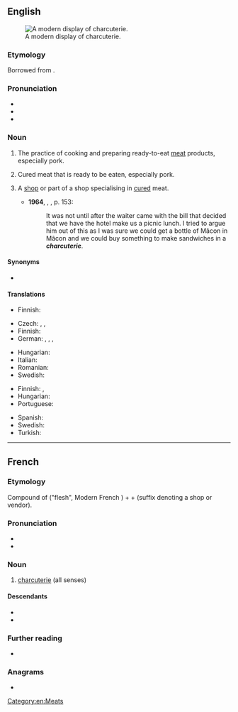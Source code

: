 ==English==
{{wikipedia}}
[[Image:Modern Charcuterie display.jpg|thumb|A modern display of charcuterie.]]

===Etymology===
{{root|en|ine-pro|*pekʷ-}}
Borrowed from {{bor|en|fr|charcuterie}}.

===Pronunciation===
* {{IPA|en|/ʃɑːɹˌk(j)uːtəˈɹiː/|/ʃɑːɹˈk(j)uːtəɹi/}}
* {{audio|en|en-us-charcuterie.ogg|Audio (US)}}
* {{audio|en|en-uk-charcuterie.ogg|Audio (UK)}}

===Noun===
{{en-noun|~}}

# {{lb|en|uncountable}} The practice of cooking and preparing ready-to-eat [[meat]] products, especially pork.
# {{lb|en|uncountable}} Cured meat that is ready to be eaten, especially pork.
# {{lb|en|countable}} A [[shop]] or part of a shop specialising in [[cured]] meat.
#* '''1964''', {{w|Ernest Hemingway}}, ''{{w|A Moveable Feast}}'', p. 153: 
#*: It was not until after the waiter came with the bill that {{w|F. Scott Fitzgerald|Scott}} decided that we have the hotel make us a picnic lunch. I tried to argue him out of this as I was sure we could get a bottle of Mâcon in Mâcon and we could buy something to make sandwiches in a '''''charcuterie'''''.

====Synonyms====
* {{l|en|delicatessen}}

====Translations====
{{trans-top|practice of cooking and preparing ready-to-eat meat products}}
* Finnish: {{t|fi|lihanjalostus}}
{{trans-mid}}
{{trans-bottom}}

{{trans-top|cured meat, ready to be eaten}}
* Czech: {{t+|cs|uzenina|f}}, {{t+|cs|uzeniny|f-p}}, {{t|cs|uzenářství|n}}
* Finnish: {{t|fi|[[lihaleikkele|lihaleikkeleet]]|p}}
* German: {{t|de|feine Fleisch- und Wurstwaren}}, {{t|de|Wurstdelikatessen}}, {{t|de|verzehrfertige Fleisch- und Wurstwaren}}, {{t|de|Charcuterie|f}} {{qualifier|Switzerland}}
{{trans-mid}}
* Hungarian: {{t+|hu|felvágott}}
* Italian: {{t+|it|salume|m}}
* Romanian: {{t|ro|mezeluri|n-p}}
* Swedish: {{t|sv|charkiturivara|c}}
{{trans-bottom}}

{{trans-top|part of a shop specialising in cured meat}}
* Finnish: {{t|fi|[[leikkele]][[osasto]]}}, {{t|fi|[[leikkele]][[tiski]]}}
* Hungarian: {{t|hu|felvágottaspult}}
* Portuguese: {{t|pt|charcutaria}}
{{trans-mid}}
* Spanish: {{t+|es|charcutería}}
* Swedish: {{t+|sv|charkuteri|n}}
* Turkish: {{t+|tr|şarküteri}}
{{trans-bottom}}


[[Category:en:Meats]]

----

==French==

===Etymology===
Compound of {{etyl|fro|fr}} {{m|fro|char}} ("flesh", Modern French {{m|fr|chair}}) + {{m|fr|cuit||cooked}} + {{m|fr|-erie}} (suffix denoting a shop or vendor).

===Pronunciation===
* {{fr-IPA}}
* {{audio|fr|LL-Q150 (fra)-Benoît Prieur-charcuterie.wav|Audio}}

===Noun===
{{fr-noun|f}}

# [[#English|charcuterie]] (all senses)

====Descendants====
* {{desc|en|charcuterie|bor=1}}
* {{desc|tr|şarküteri|bor=1}}

===Further reading===
* {{R:TLFi}}

===Anagrams===
* {{l|fr|charcutière}}

{{C|fr|Meats}}